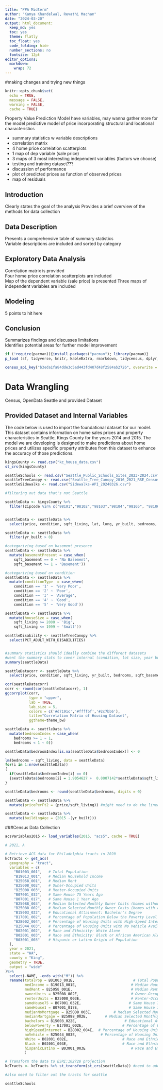 ```yaml
---
title: "PPA Midterm"
author: "Kamya Khandelwal, Revathi Machan"
date: "2024-03-20"
output: html_document:
  keep_md: yes
  toc: yes
  theme: flatly
  toc_float: yes
  code_folding: hide
  number_sections: no
  fontsize: 12pt
editor_options:
  markdown:
    wrap: 72
---
```

#making changes and trying new things 

```r
knitr::opts_chunk$set(
  echo = TRUE,
  message = FALSE,
  warning = FALSE,
  cache = TRUE)
```

Property Value Prediction Model 
have variables, may wanna gather more for the model
predictive model of price incorporating structural and locational characteristics 

- summary statistics w variable descriptions
- correlation matrix
- 4 home price correlation scatterplots
- 1 map of dep variable (sale price)
- 3 maps of 3 most interesting independent variables (factors we choose)
- testing and training dataset???
- discussion of performance
- plot of predicted prices as function of observed prices
- map of residuals 

## Introduction 
Clearly states the goal of the analysis	
Provides a brief overview of the methods for data collection

## Data Description
Presents a comprehensive table of summary statistics	
Variable descriptions are included and sorted by category

## Exploratory Data Analysis 
Correlation matrix is provided	
Four home price correlation scatterplots are included	
Map of the dependent variable (sale price) is presented	
Three maps of independent variables are included

## Modeling 
5 points to hit here

## Conclusion
Summarizes findings and discusses limitations	
Identifies potential areas for further model improvement


```r
if (!require(pacman)){install.packages("pacman"); library(pacman)}
p_load (sf, tidyverse, knitr, kableExtra, rmarkdown, tidycensus, dplyr, scales, stringr, ggcorrplot)

```

```r
census_api_key("b3eda1fa84dde3c5ad443fd407d48f2584ab2726", overwrite = TRUE)
```

# Data Wrangling

Census, OpenData Seattle and provided Dataset 

## Provided Dataset and Internal Variables

The code below is used to import the foundational dataset for our model. This dataset contains information on home sales prices and property characteristics in Seattle, Kings County for the years 2014 and 2015. The model we are developing is designed to make predictions about home prices and utilizes specific property attributes from this dataset to enhance the accuracy of those predictions.

```r

kingsCounty <- read.csv("kc_house_data.csv")
st_crs(kingsCounty)

seattleSchools <- read.csv("Seattle_Public_Schools_Sites_2023-2024.csv")
seattleTreeCanopy <- read.csv("Seattle_Tree_Canopy_2016_2021_RSE_Census_Tracts.csv")
seattleSidewalks <- read.csv("Sidewalks-API_20240326.csv")

```


```r
#filtering out data that's not Seattle

seattleData <- kingsCounty %>%
  filter(zipcode %in% c("98101","98102","98103","98104","98105", "98106","98107", "98108","98109","98111","98112","98113",'98114","98115"."98116","98117","98118","98119","98120","98121","98122","98123","98124","98125","98126","98131","98132',"98133","98134","98135","98136","98138","98144","98145","98146","98148","98154","98155","98158","98160","98161","98164","98166","98168","98171","98174","98177","98178","98188","98198","98199"))


seattleData <- seattleData %>%
  select(price, condition, sqft_living, lat, long, yr_built, bedrooms, zipcode, sqft_basement)

seattleData <- seattleData %>%
  filter(yr_built > 0) 

#categorizing based on basement presence
seattleData <- seattleData %>%
  mutate(basementPresent = case_when(
    sqft_basement == 0 ~ 'No Basement',
    sqft_basement >= 1 ~ 'Basement'))

#categorizing based on condition
seattleData <- seattleData %>%
  mutate(conditionType  = case_when(
    condition == '1' ~ 'Very Poor',
    condition == '2' ~ 'Poor',
    condition == '3' ~ 'Average',
    condition == '4' ~ 'Good',
    condition == '5' ~ 'Very Good'))

seattleData <- seattleData %>%
  mutate(houseSize = case_when(
    sqft_living >= 2000 ~ 'Big',
    sqft_living <= 1999 ~ 'Small'))

seattleDisability <- seattleTreeCanopy %>%
  select(PCT_ADULT_WITH_DISABILITIES)


#summary statistics should ideally combine the different datasets 
#want the summary stats to cover internal (condition, lot size, year built/year renovated) and external (disabilities and sidewalk conditions)
summary(seattleData)

```


```r
seattleDatacorr <- seattleData %>%
  select(price, condition, sqft_living, yr_built, bedrooms, sqft_basement)

cor(seattleDatacorr)
corr <- round(cor(seattleDatacorr), 1)
ggcorrplot(corr,
           type = "upper",
           lab = TRUE, 
           lab_size = 5,  
           colors = c('#d7191c','#ffffbf','#2c7bb6'),
           title="Correlation Matrix of Housing Dataset", 
           ggtheme=theme_bw)
```

```r

seattleData <- seattleData %>%
  mutate(bedroomIndex = case_when(
    bedrooms >= 1 ~ 1, 
    bedrooms < 1 ~ 0))

seattleData$bedroomIndex[is.na(seattleData$bedroomIndex)] <- 0

lm(bedrooms ~ sqft_living, data = seattleData)
for(i in 1:nrow(seattleData))
{
  if(seattleData$bedroomIndex[i] == 0)
  {seattleData$bedrooms[i] = 1.9054627 +  0.0007142*seattleData$sqft_living}
}

seattleData$bedrooms <- round(seattleData$bedrooms, digits = 0)


```

```r

seattleData <- seattleData %>%
  mutate(pricePerFt2 = (price/sqft_living)) #might need to do the linear regression bathroom and rooms for this stuff

seattleData <- seattleData %>%
  mutate(buildingAge = (2015 -(yr_built)))
```


###Census Data Collection

```r
acsVariables2015 <- load_variables(2015, "acs5", cache = TRUE)

# 2021, A

# Retrieve ACS data for Philadelphia tracts in 2020
kcTracts <- get_acs(
  geography = "tract",
  variables = c(
    "B01003_001",   # Total Population
    "B19013_001",   # Median Household Income
    "B25058_001",   # Median Rent
    "B25008_002",   # Owner-Occupied Units
    "B25008_003",   # Renter-Occupied Units
    "B07001_032",   # Same House 75 Years Ago
    "B07001_017",   # Same House 1 Year Ago
    "B25088_003",   # Median Selected Monthly Owner Costs (homes without a mortgage)
    "B25088_002",   # Median Selected Monthly Owner Costs (homes with a mortgage)
    "B15003_022",   # Educational Attainment: Bachelor's Degree
    "B17001_002",   # Percentage of Population Below the Poverty Level
    "B28002_004",   # Percentage of Housing Units with High-Speed Internet
    "B25044_003",   # Percentage of Housing Units with No Vehicle Available
    "B02001_002",   # Race and Ethnicity: White Alone
    "B02001_003",   # Race and Ethnicity: Black or African American Alone
    "B03001_003"    # Hispanic or Latino Origin of Population
  ),
  year = 2021,
  state = "WA",
  county = "King",
  geometry = TRUE,
  output = "wide"
)%>%
  select(-NAME, -ends_with("M")) %>%
  rename(totalPop = B01003_001E,                           # Total Population
         medIncome = B19013_001E,                         # Median Household Income
         medRent = B25058_001E,                           # Median Rent
         ownerUnits = B25008_002E,                        # Owner-Occupied Units
         renterUnits = B25008_003E,                       # Renter-Occupied Units
         sameHouse75 = B07001_032E,                      # Same House 75 Years Ago
         sameHouse1 = B07001_017E,                       # Same House 1 Year Ago
         medianNoMortgage = B25088_003E,          # Median Selected Monthly Owner Costs (homes without a mortgage)
         medianMortgage = B25088_002E,        # Median Selected Monthly Owner Costs (homes with a mortgage)
         bachelors = B15003_022E,                      # Educational Attainment: Bachelor's Degree
         belowPoverty = B17001_002E,                  # Percentage of Population Below the Poverty Level
         highSpeedInternet = B28002_004E,  # Percentage of Housing Units with High-Speed Internet
         noVehicle = B25044_003E,           # Percentage of Housing Units with No Vehicle Available
         White = B02001_002E,                         # Race and Ethnicity: White Alone
         Black = B02001_003E,                         # Race and Ethnicity: Black or African American Alone
         hispanicLatino = B03001_003E                     # Race and Ethnicity: Hispanic or Latino
         )

# Transform the data to ESRI:102728 projection
kcTracts <- kcTracts %>% st_transform(st_crs(seattleData)) #need to add projection to kc stuff earlier

#also need to filter out the tracts for seattle 

```

```r
seattleSchools
```





